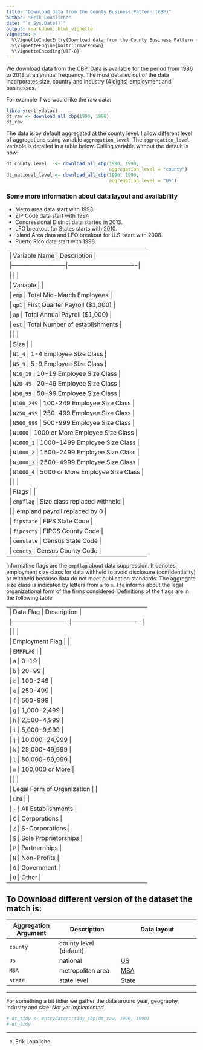 ```yaml
---
title: "Download data from the County Business Pattern (CBP)"
author: "Erik Loualiche"
date: "`r Sys.Date()`"
output: rmarkdown::html_vignette
vignette: >
  %\VignetteIndexEntry{Download data from the County Business Pattern (CBP)}
  %\VignetteEngine{knitr::rmarkdown}
  %\VignetteEncoding{UTF-8}
---
```



We download data from the CBP. Data is available for the period from 1986 to 2013 at an annual frequency.
The most detailed cut of the data incorporates size, country and industry (4 digits) employment and businesses. 

For example if we would like the raw data:
```r
library(entrydatar)
dt_raw <- download_all_cbp(1990, 1990)
dt_raw
```

The data is by default aggregated at the county level. I allow different level of aggregations using variable `aggregation_level`. The `aggregation_level` variable is detailed in a table below. Calling variable without the default is now:
```r
dt_county_level   <- download_all_cbp(1990, 1990,
                                      aggregation_level = "county")
dt_national_level <- download_all_cbp(1990, 1990,
                                      aggregation_level = "US")
```


### Some more information about data layout and availability

- Metro area data start with 1993.
- ZIP Code data start with 1994
- Congressional District data started in 2013.
- LFO breakout for States starts with 2010.
- Island Area data and LFO breakout for U.S. start with 2008.
- Puerto Rico data start with 1998.



----------------------------------------------------------------
| Variable Name             | Description                      |
|---------------------------|----------------------------------|
|                           |                                  |
| Variable                  |                                  |
| `emp`                     | Total Mid-March Employees        |
| `qp1`                     | First Quarter Payroll ($1,000)   |
| `ap`                      | Total Annual Payroll ($1,000)    |
| `est`                     | Total Number of establishments   |
|                           |                                  |
| Size                      |                                  |
| `N1_4`                    | 1-4 Employee Size Class          |
| `N5_9`                    | 5-9 Employee Size Class          |
| `N10_19`                  | 10-19 Employee Size Class        |
| `N20_49`                  | 20-49 Employee Size Class        |
| `N50_99`                  | 50-99 Employee Size Class        |
| `N100_249`                | 100-249 Employee Size Class      |
| `N250_499`                | 250-499 Employee Size Class      |
| `N500_999`                | 500-999 Employee Size Class      |
| `N1000`                   | 1000 or More Employee Size Class |
| `N1000_1`                 | 1000-1499 Employee Size Class    |
| `N1000_2`                 | 1500-2499 Employee Size Class    |
| `N1000_3`                 | 2500-4999 Employee Size Class    |
| `N1000_4`                 | 5000 or More Employee Size Class |
|                           |                                  |
| Flags                     |                                  |
| `empflag`                 | Size class replaced withheld     |
|                           | emp and payroll replaced by 0    |
| `fipstate`                | FIPS State Code                  |
| `fipcscty`                | FIPCS County Code                |
| `censtate`                | Census State Code                |
| `cencty`                  | Census County Code               |
----------------------------------------------------------------

Informative flags are the `empflag` about data suppression. It denotes employment size class for data withheld to avoid disclosure (confidentiality) or withheld because data do not meet publication standards. The aggregate size class is indicated by letters from `a` to `m`. `lfo` informs about the legal organizational form of the firms considered. Definitions of the flags are in the following table:

-----------------------------------------------------------------
|  Data Flag                 | Description                      |
|----------------------------|----------------------------------|
|                            |                                  |
| Employment Flag            |                                  |
| `EMPFLAG`                  |                                  |
| `a`                        | 0-19                             |
| `b`                        | 20-99                            |
| `c`                        | 100-249                          |
| `e`                        | 250-499                          |
| `f`                        | 500-999                          |
| `g`                        | 1,000-2,499                      |
| `h`                        | 2,500-4,999                      |
| `i`                        | 5,000-9,999                      |
| `j`                        | 10,000-24,999                    |
| `k`                        | 25,000-49,999                    |
| `l`                        | 50,000-99,999                    |
| `m`                        | 100,000 or More                  | 
|                            |                                  |
| Legal Form of Organization |                                  |
| `LFO`                      |                                  |
| `-`                        | All Establishments               |
| `C`                        | Corporations                     |
| `Z`                        | S-Corporations                   |
| `S`                        | Sole Proprietorships             |
| `P`                        | Partnernhips                     |
| `N`                        | Non-Profits                      |
| `G`                        | Government                       |
| `O`                        | Other                            |
----------------------------------------------------------------


To Download different version of the dataset the match is:
--------------------------------------------------------------------------------------------------------------
|  Aggregation Argument      | Description                      | Data layout                                |
|----------------------------|----------------------------------|--------------------------------------------|
| `county `                  | county level (default)           |                                            |
| `US`                       | national                         | [US](../tables/us_lfo_layout.txt)          |
| `MSA`                      | metropolitan area                | [MSA](../tables/metra_are_layout,txt)      |
| `state`                    | state level                      | [State](../tables/state_x_lfo_layout.txt)  |
--------------------------------------------------------------------------------------------------------------



For something a bit tidier we gather the data around year, geography, industry and size. *Not yet implemented*
```r
# dt_tidy <- entrydatar::tidy_cbp(dt_raw, 1990, 1990)
# dt_tidy
```


---------------------------
(c) Erik Loualiche








                        
  

